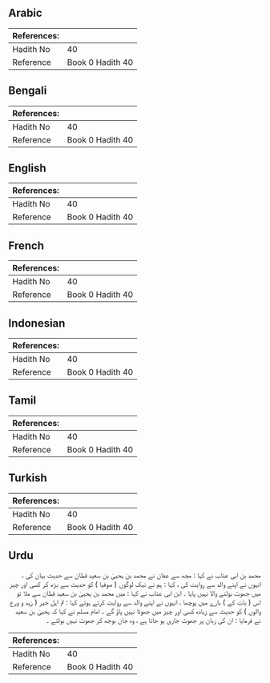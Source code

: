 ## Arabic


<div dir="rtl" lang="ar" style={{fontSize:'larger',backgroundColor:'#f8f9fa',padding:20}}>

</div>
<div style={{backgroundColor:'#f8f9fa',padding:20, marginBottom: 10}}><table> <thead> <tr> <th>References:</th> <th></th> </tr> </thead> <tbody><tr><td>Hadith No</td><td>40</td></tr><tr><td>Reference</td><td>Book 0 Hadith 40</td></tr></tbody></table></div>

## Bengali


<div dir="ltr" lang="bn" style={{fontSize:'larger',backgroundColor:'#f8f9fa',padding:20}}>

</div>
<div style={{backgroundColor:'#f8f9fa',padding:20, marginBottom: 10}}><table> <thead> <tr> <th>References:</th> <th></th> </tr> </thead> <tbody><tr><td>Hadith No</td><td>40</td></tr><tr><td>Reference</td><td>Book 0 Hadith 40</td></tr></tbody></table></div>

## English


<div dir="ltr" lang="en" style={{fontSize:'larger',backgroundColor:'#f8f9fa',padding:20}}>

</div>
<div style={{backgroundColor:'#f8f9fa',padding:20, marginBottom: 10}}><table> <thead> <tr> <th>References:</th> <th></th> </tr> </thead> <tbody><tr><td>Hadith No</td><td>40</td></tr><tr><td>Reference</td><td>Book 0 Hadith 40</td></tr></tbody></table></div>

## French


<div dir="ltr" lang="fr" style={{fontSize:'larger',backgroundColor:'#f8f9fa',padding:20}}>

</div>
<div style={{backgroundColor:'#f8f9fa',padding:20, marginBottom: 10}}><table> <thead> <tr> <th>References:</th> <th></th> </tr> </thead> <tbody><tr><td>Hadith No</td><td>40</td></tr><tr><td>Reference</td><td>Book 0 Hadith 40</td></tr></tbody></table></div>

## Indonesian


<div dir="ltr" lang="id" style={{fontSize:'larger',backgroundColor:'#f8f9fa',padding:20}}>

</div>
<div style={{backgroundColor:'#f8f9fa',padding:20, marginBottom: 10}}><table> <thead> <tr> <th>References:</th> <th></th> </tr> </thead> <tbody><tr><td>Hadith No</td><td>40</td></tr><tr><td>Reference</td><td>Book 0 Hadith 40</td></tr></tbody></table></div>

## Tamil


<div dir="ltr" lang="ta" style={{fontSize:'larger',backgroundColor:'#f8f9fa',padding:20}}>

</div>
<div style={{backgroundColor:'#f8f9fa',padding:20, marginBottom: 10}}><table> <thead> <tr> <th>References:</th> <th></th> </tr> </thead> <tbody><tr><td>Hadith No</td><td>40</td></tr><tr><td>Reference</td><td>Book 0 Hadith 40</td></tr></tbody></table></div>

## Turkish


<div dir="ltr" lang="tr" style={{fontSize:'larger',backgroundColor:'#f8f9fa',padding:20}}>

</div>
<div style={{backgroundColor:'#f8f9fa',padding:20, marginBottom: 10}}><table> <thead> <tr> <th>References:</th> <th></th> </tr> </thead> <tbody><tr><td>Hadith No</td><td>40</td></tr><tr><td>Reference</td><td>Book 0 Hadith 40</td></tr></tbody></table></div>

## Urdu


<div dir="rtl" lang="ur" style={{fontSize:'larger',backgroundColor:'#f8f9fa',padding:20}}>
محمد بن ابی عتاب نے کہا : مجھ سے عفان نے محمد بن یحییٰ بن سعید قطان سے حدیث بیان کی ، انہوں نے اپنے والد سے روایت کی ، کہا : ہم نے نیک لوگوں ( صوفیا ) کو حدیث سے بڑھ کر کسی اور چیز میں جھوٹ بولنے والا نہیں پایا ۔ ابن ابی عتاب نے کہا : میں محمد بن یحییٰ بن سعید قطان سے ملا تو اس ( بات کے ) بارے میں پوچھا ، انہوں نے اپنے والد سے روایت کرتے ہوئے کہا : تم اہل خیر ( زہد و ورع والوں ) کو حدیث سے زیادہ کسی اور چیز میں جھوٹا نہیں پاؤ گے ۔ امام مسلم نے کہا کہ یحییٰ بن سعید نے فرمایا : ان کی زبان پر جھوٹ جاری ہو جاتا ہے ، وہ جان بوجھ کر جھوٹ نہیں بولتے ۔
</div>
<div style={{backgroundColor:'#f8f9fa',padding:20, marginBottom: 10}}><table> <thead> <tr> <th>References:</th> <th></th> </tr> </thead> <tbody><tr><td>Hadith No</td><td>40</td></tr><tr><td>Reference</td><td>Book 0 Hadith 40</td></tr></tbody></table></div>